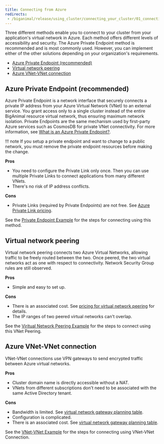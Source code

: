 ```yaml
---
title: Connecting from Azure 
redirects:
 - /biganimal/release/using_cluster/connecting_your_cluster/01_connecting_from_azure
---
```


Three different methods enable you to connect to your cluster from your application's virtual network in Azure. Each method offers different levels of accessibility and security. The Azure Private Endpoint method is recommended and is most commonly used. However, you can implement either of the other solutions depending on your organization's requirements.

-   [Azure Private Endpoint (recommended)](#azure-private-endpoint-recommended)
-   [Virtual network peering](#virtual-network-peering)
-   [Azure VNet-VNet connection](#azure-vnet-vnet-connection)

## Azure Private Endpoint (recommended)

 Azure Private Endpoint is a network interface that securely connects a private IP 
 address from your Azure Virtual Network (VNet) to an external service. You grant access only to a single cluster instead of the entire BigAnimal resource virtual network, thus ensuring maximum network isolation. Private Endpoints are the same mechanism used by first-party Azure services such as CosmosDB for private VNet connectivity. For more information, see [What is an Azure Private Endpoint?](https://docs.microsoft.com/en-us/azure/private-link/private-endpoint-overview).

 !!! note
 If you setup a private endpoint and want to change to a public network, you must remove the private endpoint resources before making the change.

**Pros**

-   You need to configure the Private Link only once. Then you can use multiple Private Links to connect applications from many different VNets.
-   There's no risk of IP address conflicts.

**Cons**

-   Private Links (required by Private Endpoints) are not free. See [Azure Private Link pricing](https://azure.microsoft.com/en-us/pricing/details/private-link/#pricing).

See the [Private Endpoint Example](01_private_endpoint) for the steps for connecting using this method.

## Virtual network peering

Virtual network peering connects two Azure Virtual Networks, allowing traffic to be freely routed between the two. Once peered, the two virtual networks act as one with respect to connectivity. Network Security Group rules are still observed.

**Pros**

-   Simple and easy to set up.

**Cons**

-   There is an associated cost. See [pricing for virtual network peering](https://azure.microsoft.com/en-us/pricing/details/virtual-network/#pricing) for details.
-   The IP ranges of two peered virtual networks can't overlap.

See the [Viritual Network Peering Example](02_virtual_network_peering) for the steps to connect using this VNet Peering.

## Azure VNet-VNet connection

VNet-VNet connections use VPN gateways to send encrypted traffic between Azure virtual networks.

**Pros**

-   Cluster domain name is directly accessible without a NAT. 
-   VNets from different subscriptions don't need to be associated with the same Active Directory tenant.

**Cons**

-   Bandwidth is limited. See [virtual network gateway planning table](https://docs.microsoft.com/en-us/azure/vpn-gateway/vpn-gateway-about-vpngateways#planningtable). 
-   Configuration is complicated.
-   There is an associated cost. See [virtual network gateway planning table](https://docs.microsoft.com/en-us/azure/vpn-gateway/vpn-gateway-about-vpngateways#planningtable).

See the [VNet-VNet Example](03_vnet_vnet) for the steps for connecting using VNet-VNet Connection.

